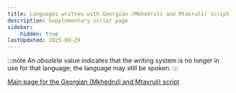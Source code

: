 ```yaml
---
title: Languages written with Georgian (Mkhedruli and Mtavruli) script
description: Supplementary script page
sidebar:
    hidden: true
lastUpdated: 2025-08-29
---
```



:::note
An _obsolete_ value indicates that the writing system is no longer in use for that language; the language may still be spoken.
:::

<WsList script='Geor' />

[Main page for the Georgian (Mkhedruli and Mtavruli) script](/scrlang/scripts/geor)

